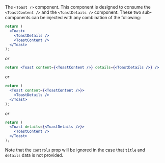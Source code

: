 The `<Toast />` component. This component is designed to consume the `<ToastContent />` and the
`<ToastDetails />` component. These two sub-components can be injected with any combination of the
following:

```jsx
return (
  <Toast>
    <ToastDetails />
    <ToastContent />
  </Toast>
);
```

_or_

```jsx
return <Toast content={<ToastContent />} details={<ToastDetails />} />;
```

_or_

```jsx
return (
  <Toast content={<ToastContent />}>
    <ToastDetails />
  </Toast>
);
```

_or_

```jsx
return (
  <Toast details={<ToastDetails />}>
    <ToastContent />
  </Toast>
);
```

Note that the `controls` prop will be ignored in the case that `title` and `details` data is not
provided.
